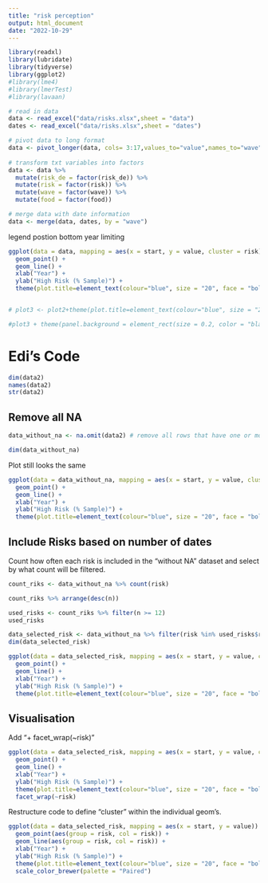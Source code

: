 ```yaml
---
title: "risk perception"
output: html_document
date: "2022-10-29"
---
```



```r
library(readxl)
library(lubridate)
library(tidyverse)
library(ggplot2)
#library(lme4)
#library(lmerTest)
#library(lavaan)
```


```r
# read in data
data <- read_excel("data/risks.xlsx",sheet = "data")
dates <- read_excel("data/risks.xlsx",sheet = "dates")
```


```r
# pivot data to long format
data <- pivot_longer(data, cols= 3:17,values_to="value",names_to="wave")
 
# transform txt variables into factors
data <- data %>% 
  mutate(risk_de = factor(risk_de)) %>% 
  mutate(risk = factor(risk)) %>% 
  mutate(wave = factor(wave)) %>% 
  mutate(food = factor(food))

# merge data with date information
data <- merge(data, dates, by = "wave")
```

legend postion bottom
year limiting 
```r

ggplot(data = data, mapping = aes(x = start, y = value, cluster = risk)) + 
  geom_point() + 
  geom_line() +
  xlab("Year") + 
  ylab("High Risk (% Sample)") + 
  theme(plot.title=element_text(colour="blue", size = "20", face = "bold", hjust = (0.5)))


# plot3 <- plot2+theme(plot.title=element_text(colour="blue", size = "20", face = "bold", hjust = (0.5)))

#plot3 + theme(panel.background = element_rect(size = 0.2, color = "black" ))
```




# Edi's Code

```r
dim(data2)
names(data2)
str(data2)
```


## Remove all NA
```r
data_without_na <- na.omit(data2) # remove all rows that have one or more NA

dim(data_without_na)
```

Plot still looks the same
```r
ggplot(data = data_without_na, mapping = aes(x = start, y = value, cluster = risk)) + 
  geom_point() + 
  geom_line() +
  xlab("Year") + 
  ylab("High Risk (% Sample)") + 
  theme(plot.title=element_text(colour="blue", size = "20", face = "bold", hjust = (0.5)))
```

## Include Risks based on number of dates

Count how often each risk is included in the "without NA" dataset and select by what count will be filtered.
```r
count_riks <- data_without_na %>% count(risk)

count_riks %>% arrange(desc(n))

used_risks <- count_riks %>% filter(n >= 12)
used_risks

data_selected_risk <- data_without_na %>% filter(risk %in% used_risks$risk)
dim(data_selected_risk)
```

```r
ggplot(data = data_selected_risk, mapping = aes(x = start, y = value, cluster = risk)) + 
  geom_point() + 
  geom_line() +
  xlab("Year") + 
  ylab("High Risk (% Sample)") + 
  theme(plot.title=element_text(colour="blue", size = "20", face = "bold", hjust = (0.5)))

```

## Visualisation

Add "+ facet_wrap(~risk)"
```r
ggplot(data = data_selected_risk, mapping = aes(x = start, y = value, cluster = risk)) + 
  geom_point() + 
  geom_line() +
  xlab("Year") + 
  ylab("High Risk (% Sample)") + 
  theme(plot.title=element_text(colour="blue", size = "20", face = "bold", hjust = (0.5))) +
  facet_wrap(~risk)
```

Restructure code to define "cluster" within the individual geom's.
```r
ggplot(data = data_selected_risk, mapping = aes(x = start, y = value)) + 
  geom_point(aes(group = risk, col = risk)) + 
  geom_line(aes(group = risk, col = risk)) +
  xlab("Year") + 
  ylab("High Risk (% Sample)") + 
  theme(plot.title=element_text(colour="blue", size = "20", face = "bold", hjust = (0.5))) +
  scale_color_brewer(palette = "Paired")
```

